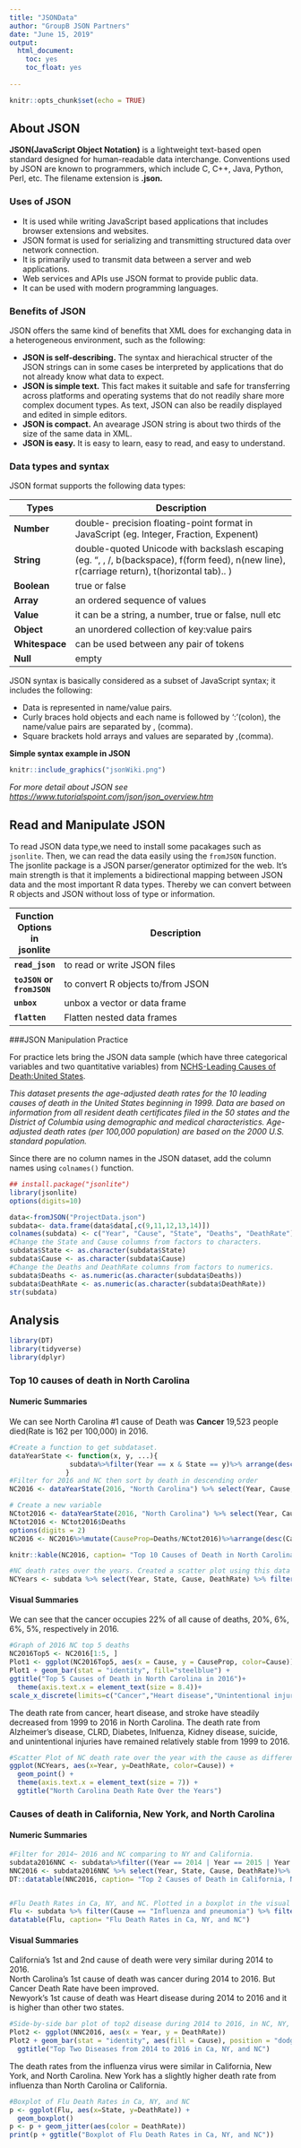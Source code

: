 ---
title: "JSONData"
author: "GroupB JSON Partners"
date: "June 15, 2019"
output:   
  html_document:  
    toc: yes  
    toc_float: yes  
    
---

```{r setup, include=FALSE}
knitr::opts_chunk$set(echo = TRUE)
```

## About JSON  
  
  
**JSON(JavaScript Object Notation)** is a lightweight text-based open standard designed for human-readable data interchange. Conventions used by JSON are known to programmers, which include C, C++, Java, Python, Perl, etc. The filename extension is **.json.**  
  
  
### Uses of JSON  
  
  * It is used while writing JavaScript based applications that includes browser extensions and websites.  
  * JSON format is used for serializing and transmitting structured data over network connection.  
  * It is primarily used to transmit data between a server and web applications.  
  * Web services and APIs use JSON format to provide public data.  
  * It can be used with modern programming languages.  


### Benefits of JSON   
  
JSON offers the same kind of benefits that XML does for exchanging data in a heterogeneous environment, such as the following:  
  
  * **JSON is self-describing.** The syntax and hierachical structer of the JSON strings can in some cases be interpreted by applications that do not already know what data to expect.  
  * **JSON is simple text.** This fact makes it suitable and safe for transferring across platforms and operating systems that do not readily share more complex document types. As text, JSON can also be readily displayed and edited in simple editors.  
  * **JSON is compact.** An avearage JSON string is about two thirds of the size of the same data in XML.  
  * **JSON is easy.** It is easy to learn, easy to read, and easy to understand.  
  
  
### Data types and syntax    
  
JSON format supports the following data types:  

  **Types**      | **Description**
  ---------------|-------------------------------------------------------------------------------------------------------------------------------------------------
  **Number**     | double- precision floating-point format in JavaScript (eg. Integer, Fraction, Expenent)   
  **String**     | double-quoted Unicode with backslash escaping (eg. ", \, /, b(backspace), f(form feed), n(new line), r(carriage return), t(horizontal tab).. )   
  **Boolean**    | true or false  
  **Array**      | an ordered sequence of values    
  **Value**      | it can be a string, a number, true or false, null etc  
  **Object**     | an unordered collection of key:value pairs  
  **Whitespace** | can be used between any pair of tokens  
  **Null**       | empty  

  
  
JSON syntax is basically considered as a subset of JavaScript syntax; it includes the following:  

  * Data is represented in name/value pairs.  
  * Curly braces hold objects and each name is followed by ':'(colon), the name/value pairs are separated by , (comma).  
  * Square brackets hold arrays and values are separated by ,(comma).  
  
**Simple syntax example in JSON** 

```{r graphics, out.width="400px", echo=FALSE }
knitr::include_graphics("jsonWiki.png")
```

*For more detail about JSON see <https://www.tutorialspoint.com/json/json_overview.htm>*  
  
  
  
## Read and Manipulate JSON  

To read JSON data type,we need to install some pacakages such as `jsonlite`. Then, we can read the data easily using the `fromJSON` function. The jsonlite package is a JSON parser/generator optimized for the web. It's main strength is that it implements a bidirectional mapping between JSON data and the most important R data types. Thereby we can convert between R objects and JSON without loss of type or information. 

  **Function Options in jsonlite**      | **Description**
  ---------------|-------------------------------------------------------------------------------------------------------------------------------------------------
  **`read_json`**     | to read or write JSON files   
  **`toJSON` or `fromJSON`**     | to convert R objects to/from JSON   
  **`unbox`**    | unbox a vector or data frame  
  **`flatten`**      | Flatten nested data frames    

###JSON Manipulation Practice

For practice lets bring the JSON data sample (which have three categorical variables and two quantitative variables) from [NCHS-Leading Causes of Death:United States](https://catalog.data.gov/dataset/age-adjusted-death-rates-for-the-top-10-leading-causes-of-death-united-states-2013).  
  
*This dataset presents the age-adjusted death rates for the 10 leading causes of death in the United States beginning in 1999. Data are based on information from all resident death certificates filed in the 50 states and the District of Columbia using demographic and medical characteristics. Age-adjusted death rates (per 100,000 population) are based on the 2000 U.S. standard population.*

Since there are no column names in the JSON dataset, add the column names using `colnames()` function.   

```{r, echo=TRUE, warning=FALSE}
## install.package("jsonlite")
library(jsonlite)
options(digits=10)

data<-fromJSON("ProjectData.json")
subdata<- data.frame(data$data[,c(9,11,12,13,14)])
colnames(subdata) <- c("Year", "Cause", "State", "Deaths", "DeathRate") 
#Change the State and Cause columns from factors to characters.
subdata$State <- as.character(subdata$State)
subdata$Cause <- as.character(subdata$Cause)
#Change the Deaths and DeathRate columns from factors to numerics.
subdata$Deaths <- as.numeric(as.character(subdata$Deaths))
subdata$DeathRate <- as.numeric(as.character(subdata$DeathRate))
str(subdata)

```
  
  
  
## Analysis 


```{r echo=FALSE, include =FALSE, results = 'hide'}
library(DT)
library(tidyverse)
library(dplyr)
```
  
  
### Top 10 causes of death in North Carolina  
  
  
#### Numeric Summaries
  
We can see North Carolina #1 cause of Death was **Cancer** 19,523 people died(Rate is 162 per 100,000) in 2016.  
  
```{r, echo=FALSE, eval= TRUE}
#Create a function to get subdataset.
dataYearState <- function(x, y, ...){
               subdata%>%filter(Year == x & State == y)%>% arrange(desc(Deaths))
              }
#Filter for 2016 and NC then sort by death in descending order
NC2016 <- dataYearState(2016, "North Carolina") %>% select(Year, Cause, Deaths, DeathRate)%>%filter(Cause!="All causes")

# Create a new variable 
NCtot2016 <- dataYearState(2016, "North Carolina") %>% select(Year, Cause, Deaths, DeathRate)%>%filter(Cause=="All causes")
NCtot2016 <- NCtot2016$Deaths
options(digits = 2)
NC2016 <- NC2016%>%mutate(CauseProp=Deaths/NCtot2016)%>%arrange(desc(CauseProp))

knitr::kable(NC2016, caption= "Top 10 Causes of Death in North Carolina in the Year 2016")

#NC death rates over the years. Created a scatter plot using this data in the visual section. 
NCYears <- subdata %>% select(Year, State, Cause, DeathRate) %>% filter(State == "North Carolina" & Cause!="All causes")
```


#### Visual Summaries  

We can see that the cancer occupies 22% of all cause of deaths, 20%, 6%, 6%, 5%, respectively in 2016.  
  
```{r, echo=FALSE, eval= TRUE}
#Graph of 2016 NC top 5 deaths 
NC2016Top5 <- NC2016[1:5, ]
Plot1 <- ggplot(NC2016Top5, aes(x = Cause, y = CauseProp, color=Cause))
Plot1 + geom_bar(stat = "identity", fill="steelblue") +
ggtitle("Top 5 Causes of Death in North Carolina in 2016")+
  theme(axis.text.x = element_text(size = 8.4))+
scale_x_discrete(limits=c("Cancer","Heart disease","Unintentional injuries", "CLRD", "Stroke"))
```

The death rate from cancer, heart disease, and stroke have steadily decreased from 1999 to 2016 in North Carolina. The death rate from Alzheimer's disease, CLRD, Diabetes, Inlfuenza, Kidney disease, suicide, and unintentional injuries have remained relatively stable from 1999 to 2016.

```{r, echo=FALSE, eval= TRUE}
#Scatter Plot of NC death rate over the year with the cause as different colors. 
ggplot(NCYears, aes(x=Year, y=DeathRate, color=Cause)) + 
  geom_point() +
  theme(axis.text.x = element_text(size = 7)) +
  ggtitle("North Carolina Death Rate Over the Years")
```

 

### Causes of death in California, New York, and North Carolina   

  
#### Numeric Summaries    


```{r, echo=FALSE, eval= TRUE}
#Filter for 2014~ 2016 and NC comparing to NY and California.
subdata2016NNC <- subdata%>%filter((Year == 2014 | Year == 2015 | Year == 2016) & (State == "North Carolina" | State =="New York" | State =="California") &(Cause=="Cancer" | Cause=="Heart disease"))
NNC2016 <- subdata2016NNC %>% select(Year, State, Cause, DeathRate)%>% arrange(Year, State, desc(DeathRate))
DT::datatable(NNC2016, caption= "Top 2 Causes of Death in California, New York, and North Carolina from 2014 to 2016")


#Flu Death Rates in Ca, NY, and NC. Plotted in a boxplot in the visual section. 
Flu <- subdata %>% filter(Cause == "Influenza and pneumonia") %>% filter(State == "California" | State == "New York" | State == "North Carolina") %>% select(Year, Cause, State, DeathRate)
datatable(Flu, caption= "Flu Death Rates in Ca, NY, and NC")

```

  
#### Visual Summaries  

California's 1st and 2nd cause of death were very similar during 2014 to 2016.  
North Carolina's 1st cause of death was cancer during 2014 to 2016. But Cancer Death Rate have been improved.  
Newyork's 1st cause of death was Heart disease during 2014 to 2016 and it is higher than other two states.

```{r, echo=FALSE, eval= TRUE}

#Side-by-side bar plot of top2 disease during 2014 to 2016, in NC, NY, or Ca. 
Plot2 <- ggplot(NNC2016, aes(x = Year, y = DeathRate)) 
Plot2 + geom_bar(stat = "identity", aes(fill = Cause), position = "dodge") + facet_wrap( ~ State, labeller = label_both) + xlab("Year") + scale_fill_discrete(name = "") +
  ggtitle("Top Two Diseases from 2014 to 2016 in Ca, NY, and NC")
```

The death rates from the influenza virus were similar in California, New York, and North Carolina. New York has a slightly higher death rate from influenza than North Carolina or California.  
```{r, echo=FALSE, eval= TRUE}
#Boxplot of Flu Death Rates in Ca, NY, and NC
p <- ggplot(Flu, aes(x=State, y=DeathRate)) + 
  geom_boxplot()
p <- p + geom_jitter(aes(color = DeathRate))
print(p + ggtitle("Boxplot of Flu Death Rates in Ca, NY, and NC"))
```
